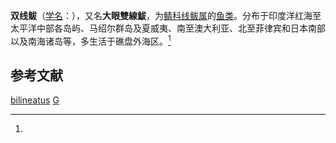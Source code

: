 {{Speciesbox
| taxon = Grammatorcynus bilineatus
| image = Grbil u0.gif
| binomial_authority = (Ruppell, 1836)<ref name='id8195'>{{cite web| url =http://www.bioinfo.cn/db05/BjdwSpecies.php?action=view&id=8195| title =双线鲅| work =《中国动物物种编目数据库》| publisher =中国科学院微生物研究所| author =中国科学院动物研究所| accessdate =2009-04-16| deadurl =yes| archiveurl =https://web.archive.org/web/20160305055133/http://www.bioinfo.cn/db05/BjdwSpecies.php?action=view&id=8195| archivedate =2016-03-05}}</ref>
}}

'''双线鲅'''（[[学名|学名]]：{{lang|la|''Grammatorcynus bilineatus''}}），又名'''大眼雙線鮁'''，为[[鲭科|鲭科]][[线鲅属|线鲅属]]的[[鱼类|鱼类]]。分布于印度洋红海至太平洋中部各岛屿、马绍尔群岛及夏威夷、南至澳大利亚、北至菲律宾和日本南部以及南海诸岛等，多生活于礁盘外海区。<ref name='id8195'/>

== 参考文献 ==
{{reflist}}

{{Taxonbar|from=Q232970}}

[[Category:线鲅属|bilineatus]]
[[Category:1836年描述的魚類|G]]

{{鱸形目小作品}}